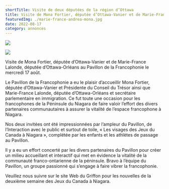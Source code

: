 ```yaml
---
shortTitle: Visite de deux députées de la région d’Ottawa
title: Visite de Mona Fortier, députée d’Ottawa-Vanier et de Marie-France Lalonde, députée d’Ottawa-Orléans au Pavillon de la Francophonie le mercredi 17 août
featuredImg: ./marie-france-andrea-mona.jpg
date: 2022-08-17
category: annonces
---
```


<div className="row">
<div className="col-md-6 my-4">

![](./marie-france-andrea-mona.jpg)
</div>
<div className="col-md-6 my-4">

![](./marie-france-caroline-mona.jpg)
</div>
</div>

Visite de Mona Fortier, députée d’Ottawa-Vanier et de Marie-France Lalonde, députée d’Ottawa-Orléans au Pavillon de la Francophonie le mercredi 17 août.

Le Pavillon de la Francophonie a eu le plaisir d’accueillir Mona Fortier, députée d’Ottawa–Vanier et Présidente du Conseil du Trésor ainsi que Marie-France Lalonde, députée d’Ottawa-Orléans et secrétaire parlementaire en immigration. Ce fut toute une occasion pour les francophones de la Péninsule du Niagara de faire valoir l’effort des divers partenaires communautaires à assurer la vitalité de l’espace francophone à Niagara.

Nos deux invitées ont été impressionnées par l’ampleur du Pavillon, de l’Interaction avec le public et surtout de toile, « Les visages des Jeux du Canada à Niagara », complétée par les enfants et les athlètes de passage au Pavillon.

Il y a eu un effort concerté par les divers partenaires du Pavillon pour créer un milieu accueillant et interactif qui met en évidence la vitalité de la communauté franco-ontarienne de la péninsule. Bravo à l’équipe du Pavillon, un groupe passionné qui s’engage à faire vibrer la francophonie.

Veuillez nous suivre sur le site Web du Griffon pour les nouvelles de la deuxième semaine des Jeux du Canada à Niagara.